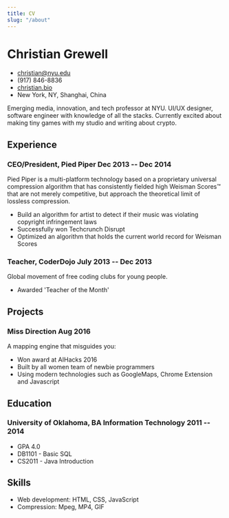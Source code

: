 ```yaml
---
title: CV
slug: "/about"
---
```


<!-- The (first) h1 will be used as the <title> of the HTML page -->
# Christian Grewell

<!-- The unordered list immediately after the h1 will be formatted on a single
line. It is intended to be used for contact details -->
- <christian@nyu.edu>
- (917) 846-8836
- [christian.bio](http://christian.bio)
- New York, NY, Shanghai, China

<!-- The paragraph after the h1 and ul and before the first h2 is optional. It
is intended to be used for a short summary. -->
Emerging media, innovation, and tech professor at NYU. UI/UX designer, software engineer with knowledge of all the stacks. Currently excited about making tiny games with my studio and writing about crypto. 

## Experience

<!-- You have to wrap the "left" and "right" half of these headings in spans by
hand -->
### <span>CEO/President, Pied Piper</span> <span>Dec 2013 -- Dec 2014</span>

Pied Piper is a multi-platform technology based on a proprietary universal
compression algorithm that has consistently fielded high Weisman Scores™ that
are not merely competitive, but approach the theoretical limit of lossless
compression.

 - Build an algorithm for artist to detect if their music was violating
   copyright infringement laws
 - Successfully won Techcrunch Disrupt
 - Optimized an algorithm that holds the current world record for Weisman Scores

### <span>Teacher, CoderDojo</span> <span>July 2013 -- Dec 2013</span>

Global movement of free coding clubs for young people.

 - Awarded 'Teacher of the Month'

## Projects

### <span>Miss Direction</span> <span>Aug 2016</span>

A mapping engine that misguides you:

   - Won award at AIHacks 2016
   - Built by all women team of newbie programmers
   - Using modern technologies such as GoogleMaps, Chrome Extension and Javascript

## Education

### <span>University of Oklahoma, BA Information Technology</span> <span>2011 -- 2014</span>

  - GPA 4.0
  - DB1101 - Basic SQL
  - CS2011 - Java Introduction

## Skills

 - Web development: HTML, CSS, JavaScript
 - Compression: Mpeg, MP4, GIF